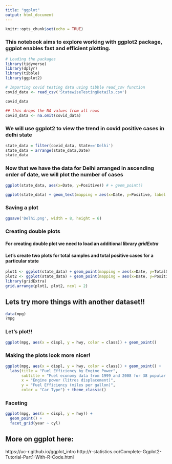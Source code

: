```yaml
---
title: "ggplot"
output: html_document
---
```


```r
knitr::opts_chunk$set(echo = TRUE)
```
### This notebook aims to explore working with ggplot2 package, ggplot enables fast and efficient plotting. 

```r
# Loading the packages
library(tidyverse)
library(dplyr)
library(tibble)
library(ggplot2)
```


```r
# Importing covid testing data using tibble read_csv function
covid_data <- read_csv('StatewiseTestingDetails.csv')
```

```r
covid_data
```

```r
## this drops the NA values from all rows
covid_data <- na.omit(covid_data)
```


### We will use ggplot2 to view the trend in covid positive cases in delhi state
```r
state_data = filter(covid_data, State=='Delhi')
state_data = arrange(state_data,Date)
state_data
```

### Now that we have the data for Delhi arranged in ascending order of date, we will plot the number of cases 
```r
ggplot(state_data, aes(x=Date, y=Positive)) # + geom_point()
```

```r
ggplot(state_data) + geom_text(mapping = aes(x=Date, y=Positive, label = Positive))
```

### Saving a plot
```r
ggsave('Delhi.png', width = 8, height = 6)
```


### Creating double plots
#### For creating double plot we need to load an additional library _gridExtra_
#### Let's create two plots for total samples and total positive cases for a particular state

```r
plot1 <- ggplot(state_data) + geom_point(mapping = aes(x=Date, y=TotalSamples))
plot2 <- ggplot(state_data) + geom_point(mapping = aes(x=Date, y=Positive))
library(gridExtra)
grid.arrange(plot1, plot2, ncol = 2)
```

## Lets try more things with another dataset!!
```r
data(mpg)
?mpg
```

### Let's plot!!
```r
ggplot(mpg, aes(x = displ, y = hwy, color = class)) + geom_point()
```

### Making the plots look more nicer!
```r
ggplot(mpg, aes(x = displ, y = hwy, color = class)) + geom_point() + 
  labs(title = "Fuel Efficiency by Engine Power",
       subtitle = "Fuel economy data from 1999 and 2008 for 38 popular models of cars",
       x = "Engine power (litres displacement)",
       y = "Fuel Efficiency (miles per gallon)",
       color = "Car Type") + theme_classic()
```

### Faceting 
```r
ggplot(mpg, aes(x = displ, y = hwy)) +
  geom_point() +
  facet_grid(year ~ cyl)
```

## More on ggplot here: 
https://uc-r.github.io/ggplot_intro 
http://r-statistics.co/Complete-Ggplot2-Tutorial-Part1-With-R-Code.html 






